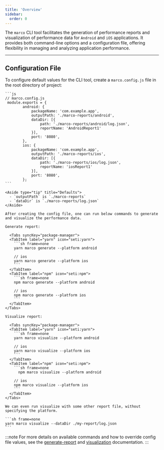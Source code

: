 ```yaml
---
title: 'Overview'
sidebar:
  order: 0
---
```



The `marco` CLI tool facilitates the generation of performance reports and visualization of performance data for `Android` and `iOS` applications. It provides both command-line options and a configuration file, offering flexibility in managing and analyzing application performance.

---

## **Configuration File**

To configure default values for the CLI tool, create a `marco.config.js` file in the root directory of project:

    ```js
    // marco.config.js
     module.exports = {
     		android: {
     			packageName: 'com.example.app',
     			outputPath: './marco-reports/android',
     			dataDir: [{
     				path: './marco-reports/android/log.json',
     				reportName: 'AndroidReport1'
     			}],
     			port: '8080',
     		},
     		ios: {
     			packageName: 'com.example.app',
     			outputPath: './marco-reports/ios',
     			dataDir: [{
     				path: './marco-reports/ios/log.json',
     				reportName: 'iosReport1'
     			}],
     			port: '8080',
     		};
    ```

    <Aside type="tip" title="Defaults">
      - `outputPath` is `./marco-reports`
      - `dataDir` is `./marco-reports/log.json`
    </Aside>

    After creating the config file, one can run below commands to generate and visualize the performance data.

    Generate report:

      <Tabs syncKey="package-manager">
      <TabItem label="yarn" icon="seti:yarn">
        ```sh frame=none
        yarn marco generate --platform android

        // ios
        yarn marco generate --platform ios  
        ```
      </TabItem>
      <TabItem label="npm" icon="seti:npm">
        ```sh frame=none
        npm marco generate --platform android

        // ios
        npm marco generate --platform ios  
        ```
      </TabItem>
    </Tabs>

    Visualize report:

      <Tabs syncKey="package-manager">
      <TabItem label="yarn" icon="seti:yarn">
        ```sh frame=none
        yarn marco visualize --platform android

        // ios
        yarn marco visualize --platform ios  
        ```
      </TabItem>
      <TabItem label="npm" icon="seti:npm">
        ```sh frame=none
          npm marco visualize --platform android

        // ios
        npm marco visualize --platform ios  
        ```
      </TabItem>
    </Tabs>

    We can even run visualize with some other report file, without specifying the platform.

    ```sh frame=none
    yarn marco visualize --dataDir ./my-report/log.json
    ```
:::note
   For more details on available commands and how to override config file values, see the [generate-report](../cli/generate-report) and [visualization](../cli/visualization) documentation.
:::
